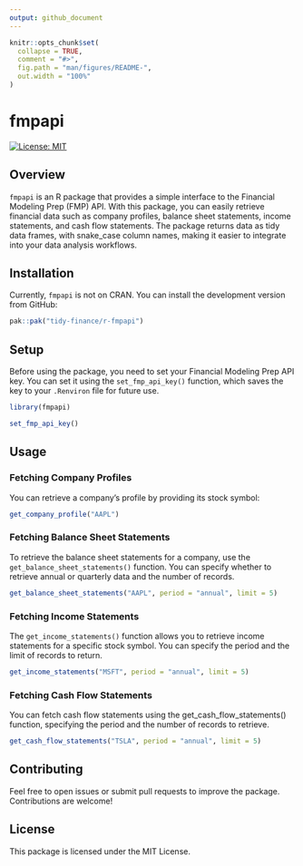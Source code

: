 ```yaml
---
output: github_document
---
```


<!-- README.md is generated from README.Rmd. Please edit that file -->

```r
knitr::opts_chunk$set(
  collapse = TRUE,
  comment = "#>",
  fig.path = "man/figures/README-",
  out.width = "100%"
)
```

# fmpapi

[![License: MIT](https://img.shields.io/badge/License-MIT-yellow.svg)](https://opensource.org/licenses/MIT)

## Overview

`fmpapi` is an R package that provides a simple interface to the Financial Modeling Prep (FMP) API. With this package, you can easily retrieve financial data such as company profiles, balance sheet statements, income statements, and cash flow statements. The package returns data as tidy data frames, with snake_case column names, making it easier to integrate into your data analysis workflows.

## Installation

Currently, `fmpapi` is not on CRAN. You can install the development version from GitHub:

```r
pak::pak("tidy-finance/r-fmpapi")
```

## Setup

Before using the package, you need to set your Financial Modeling Prep API key. You can set it using the `set_fmp_api_key()` function, which saves the key to your `.Renviron` file for future use.

```r
library(fmpapi)

set_fmp_api_key()
```

## Usage

### Fetching Company Profiles

You can retrieve a company’s profile by providing its stock symbol:

```r
get_company_profile("AAPL")
```

### Fetching Balance Sheet Statements

To retrieve the balance sheet statements for a company, use the `get_balance_sheet_statements()` function. You can specify whether to retrieve annual or quarterly data and the number of records.

```r
get_balance_sheet_statements("AAPL", period = "annual", limit = 5)
```

### Fetching Income Statements

The `get_income_statements()` function allows you to retrieve income statements for a specific stock symbol. You can specify the period and the limit of records to return.

```r
get_income_statements("MSFT", period = "annual", limit = 5)
```
### Fetching Cash Flow Statements

You can fetch cash flow statements using the get_cash_flow_statements() function, specifying the period and the number of records to retrieve.

```r
get_cash_flow_statements("TSLA", period = "annual", limit = 5)
```

## Contributing

Feel free to open issues or submit pull requests to improve the package. Contributions are welcome!

## License

This package is licensed under the MIT License.
